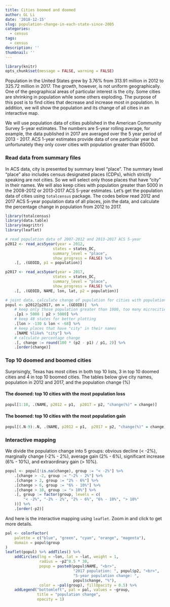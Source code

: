 ```yaml
---
title: Cities boomed and doomed
author: GL Li
date: '2018-12-15'
slug: population-change-in-each-state-since-2005
categories:
  - census
tags:
  - census
description: ''
thumbnail: ''
---
```


```r
library(knitr)
opts_chunk$set(message = FALSE, warning = FALSE)
```

Population in the United States grew by 3.76% from 313.91 million in 2012 to 325.72 million in 2017. The growth, however, is not uniform geographically. One of the geographical areas of particular interest is the city. Some cities are shrinking in population while some others exploding. The purpose of this post is to find cities that decrease and increase most in population. In addition, we will show the population and its change of all cities in an interactive map.

We will use population data of cities published in the American Community Survey 5-year estimates. The numbers are 5-year rolling average, for example, the data published in 2017 are averaged over the 5 year period of 2013 - 2017. ACS 1-year estimates provide data of one particular year but unfortunately they only cover cities with population greater than 65000. 


### Read data from summary files
In ACS data, city is presented by summary level "place". The summary level "place" also includes census designated places (CDPs), which strictly speaking are not cities. So we will select only those places that have "city" in their names. We will also keep cities with population greater than 5000 in the 2008-2012 or 2013-2017 ACS 5-year estimates. 
Let's get the population data of cities using `totalcensus` package. The codes below read 2012 and 2017 ACS 5-year population data of all places, join the data, and calculate the percentage change in population from 2012 to 2017.

```r
library(totalcensus)
library(data.table)
library(magrittr)
library(leaflet)

# read population data of 2007-2012 and 2013-2017 ACS 5-year 
p2012 <- read_acs5year(year = 2012, 
                     states = states_DC,
                     summary_level = "place", 
                     show_progress = FALSE) %>%
    .[, .(GEOID, p1 = population)]

p2017 <- read_acs5year(year = 2017, 
                     states = states_DC,
                     summary_level = "place", 
                     show_progress = FALSE) %>%
    .[, .(GEOID, NAME, lon, lat, p2 = population)]

# joint data, calculate change of pupulation for cities with population over 5000
popul <- p2012[p2017, on = .(GEOID)]  %>%
    # keep only those population greater than 1000, too many microcities
    .[p1 > 5000 | p2 > 5000] %>%
    # keep 48 states for better plotting
    .[lon > -130 & lon < -68] %>%
    # keep places that have "city" in their names
    .[NAME %like% "city"] %>%
    # calculate percentage change 
    .[, change := round(100 * (p2 - p1) / p1, 2)] %>%
    .[order(change)]
```

### Top 10 doomed and boomed cities
Surprisingly, Texas has most cities in both top 10 lists, 3 in top 10 doomed cities and 4 in top 10 boomed cities. The tables below give city names, population in 2012 and 2017, and the population change (%) 

#### The doomed: top 10 cities with the most population loss

```r
popul[1:10, .(NAME, p2012 = p1,  p2017 = p2, "change(%)" = change)]
```

#### The boomed: top 10 cities with the most population gain
```r
popul[(.N-9):.N, .(NAME, p2012 = p1,  p2017 = p2, "change(%)" = change)]
```

### Interactive mapping
We divide the population change into 5 groups: obvious decline (< -2%), marginally change (-2% - 2%), average gain (2% - 6%), significant increase (6% - 10%), and extraordinary gain (> 10%). 
```r
popul <- popul[!is.na(change), group := "< -2%"] %>%
    .[change > -2, group := "-2% - 2%"] %>%
    .[change > 2, group := "2% - 6%"] %>%
    .[change > 6, group := "6% - 10%"] %>%
    .[change > 10, group := "> 10%"] %>%
    .[, group := factor(group, levels = c(
        "< -2%", "-2% - 2%", "2% - 6%", "6% - 10%", "> 10%"
    ))] %>%
    .[order(-p2)]
```


And here is the interactive mapping using `leaflet`. Zoom in and click to get more details.
```r
pal <- colorFactor(
    palette = c("blue", "green", "cyan", "orange", "magenta"),
    domain = popul$group
)
leaflet(popul) %>% addTiles() %>%
    addCircles(lng = ~lon, lat = ~lat, weight = 1,
               radius = ~p2^0.5 * 30, 
               popup = paste0(popul$NAME, "<br>", 
                              "2017 population: ", popul$p2, "<br>",
                              "5-year population change: ", 
                              popul$change, "%"), 
               color = ~pal(group), fillOpacity = 0.5) %>%
    addLegend("bottomleft", pal = pal, values = ~group,
              title = "population change",
              opacity = 1)
```
